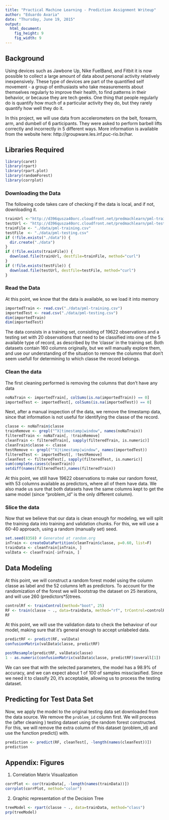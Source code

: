 ```yaml
---
title: "Practical Machine Learning - Prediction Assignment Writeup"
author: "Eduardo Avaria"
date: "Thursday, June 19, 2015"
output: 
  html_document:
    fig_height: 9
    fig_width: 9
---
```


## Background

Using devices such as Jawbone Up, Nike FuelBand, and Fitbit it is now possible to collect a large amount of data about personal activity relatively inexpensively. These type of devices are part of the quantified self movement - a group of enthusiasts who take measurements about themselves regularly to improve their health, to find patterns in their behavior, or because they are tech geeks. One thing that people regularly do is quantify how much of a particular activity they do, but they rarely quantify how well they do it. 

In this project, we will use data from accelerometers on the belt, forearm, arm, and dumbell of 6 participants. They were asked to perform barbell lifts correctly and incorrectly in 5 different ways. More information is available from the website here: http://groupware.les.inf.puc-rio.br/har. 


## Libraries Required 
```r
library(caret)
library(rpart)
library(rpart.plot)
library(randomForest)
library(corrplot)
```
### Downloading the Data
The following code takes care of checking if the data is local, and if not, downloading it.
```r
trainUrl <-"http://d396qusza40orc.cloudfront.net/predmachlearn/pml-training.csv"
testUrl <- "http://d396qusza40orc.cloudfront.net/predmachlearn/pml-testing.csv"
trainFile <- "./data/pml-training.csv"
testFile  <- "./data/pml-testing.csv"
if (!file.exists("./data")) {
  dir.create("./data")
}
if (!file.exists(trainFile)) {
  download.file(trainUrl, destfile=trainFile, method="curl")
}
if (!file.exists(testFile)) {
  download.file(testUrl, destfile=testFile, method="curl")
}
```  
### Read the Data
At this point, we know that the data is available, so we load it into memory
```r
importedTrain <- read.csv("./data/pml-training.csv")
importedTest <- read.csv("./data/pml-testing.csv")
dim(importedTrain)
dim(importedTest)
```
The data consists in a training set, consisting of 19622 observations and a testing set with 20 observations that need to be classified into one of the 5 available type of record, as described by the 'classe' in the training set. Both datasets contain 160 columns originally, but we will manually explore them, and use our understanding of the situation to remove the columns that don't seem usefull for determining to which classe the record belongs.


### Clean the data

The first cleaning performed is removing the columns that don't have any data
```r
noNaTrain <- importedTrain[, colSums(is.na(importedTrain)) == 0] 
importedTest <- importedTest[, colSums(is.na(importedTest)) == 0] 
```  
Next, after a manual inspection of the data, we remove the timestamp data, since that information is not useful for identifying the classe of the record.
```r
classe <- noNaTrain$classe
trainRemove <- grepl("^X|timestamp|window", names(noNaTrain))
filteredTrain <- noNaTrain[, !trainRemove]
cleanTrain <- filteredTrain[, sapply(filteredTrain, is.numeric)]
cleanTrain$classe <- classe
testRemove <- grepl("^X|timestamp|window", names(importedTest))
filteredTest <- importedTest[, !testRemove]
cleanTest <- filteredTest[, sapply(filteredTest, is.numeric)]
sum(complete.cases(cleanTrain))
setdiff(names(filteredTest),names(filteredTrain))
```
At this point, we still have 19622 observations to make our random forest, with 53 columns available as predictors, where all of them have data. We also made us sure that both datasets have the same columns kept to get the same model (since "problem_id" is the only different column).


### Slice the data
Now that we believe that our data is clean enough for modeling, we will split the training data into training and validation chunks. For this, we will use a 60-40 approach, using a random (manually set) seed.
```r
set.seed(8358) # Generated at random.org
inTrain <- createDataPartition(cleanTrain$classe, p=0.60, list=F)
trainData <- cleanTrain[inTrain, ]
valData <- cleanTrain[-inTrain, ]
```

## Data Modeling
At this point, we will construct a random forest model using the column classe as label and the 52 columns left as predictors. To account for the randomization of the forest we will bootstrap the dataset on 25 iterations, and will use 260 (predictors*5)trees.
```r
controlRf <- trainControl(method="boot", 25)
RF <- train(classe ~ ., data=trainData, method="rf", trControl=controlRf, ntree=260)
RF
```
At this point, we will use the validation data to check the behaviour of our model, making sure that it's general enough to accept unlabeled data.  
```r
predictRF <- predict(RF, valData)
confusionMatrix(valData$classe, predictRF)
```
```r
postResample(predictRF, valData$classe)
1 - as.numeric(confusionMatrix(valData$classe, predictRF)$overall[1])
```
We can see that with the selected parameters, the model has a 98.9% of accuracy, and we can expect about 1 of 100 of samples missclasified. Since we need it to classify 20, it's acceptable, allowing us to process the testing dataset.


## Predicting for Test Data Set
Now, we apply the model to the original testing data set downloaded from the data source. We remove the `problem_id` column first. 
We will process the (after cleaning ) testing dataset using the random forest constructed. For this, we will remove the extra column of this dataset (problem_id) and use the function predict() with.
```r
prediction <- predict(RF, cleanTest[, -length(names(cleanTest))])
prediction
```  

## Appendix: Figures
1. Correlation Matrix Visualization  
```r
corrPlot <- cor(trainData[, -length(names(trainData))])
corrplot(corrPlot, method="color")
```


2. Graphic representation of the Decision Tree
```r
treeModel <- rpart(classe ~ ., data=trainData, method="class")
prp(treeModel)
```